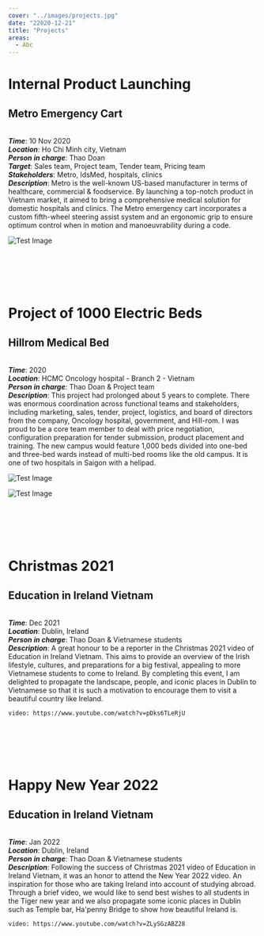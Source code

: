 ```yaml
---
cover: "../images/projects.jpg"
date: "22020-12-21"
title: "Projects"
areas:
  - Abc
---
```

# Internal Product Launching
## Metro Emergency Cart
<p>

<br/> <b><i>Time</i></b>: 10 Nov 2020
<br/> <b><i>Location</i></b>: Ho Chi Minh city, Vietnam
<br/> <b><i>Person in charge</i></b>: Thao Doan
<br/> <b><i>Target</i></b>: Sales team, Project team, Tender team, Pricing team
<br/> <b><i>Stakeholders</i></b>: Metro, IdsMed, hospitals, clinics
<br/> <b><i>Description</i></b>: Metro is the well-known US-based manufacturer in terms of healthcare, commercial & foodservice. By launching a top-notch product in Vietnam market, it aimed to bring a comprehensive medical solution for domestic hospitals and clinics.
The Metro emergency cart incorporates a custom fifth-wheel steering assist system and an ergonomic grip to ensure optimum control when in motion and manoeuvrability during a code.

![Test Image](../images/project1.jpeg)

</p>

<br/>
<br/>
<br/>
<br/>

# Project of 1000 Electric Beds
## Hillrom Medical Bed
<p>

<br/> <b><i>Time</i></b>: 2020
<br/> <b><i>Location</i></b>: HCMC Oncology hospital - Branch 2 - Vietnam
<br/> <b><i>Person in charge</i></b>: Thao Doan & Project team
<br/> <b><i>Description</i></b>: This project had prolonged about 5 years to complete. There was enormous coordination across functional teams and stakeholders, including marketing, sales, tender, project, logistics, and board of directors from the company, Oncology hospital, government, and Hill-rom. I was proud to be a core team member to deal with price negotiation, configuration preparation for tender submission, product placement and training. The new campus would feature 1,000 beds divided into one-bed and three-bed wards instead of multi-bed rooms like the old campus. It is one of two hospitals in Saigon with a helipad.


![Test Image](../images/Project2.jpeg)
<br/>

![Test Image](../images/Project2a.jpeg)

</p>

<br/>
<br/>
<br/>
<br/>

# Christmas 2021
## Education in Ireland Vietnam
<p>

<br/> <b><i>Time</i></b>: Dec 2021
<br/> <b><i>Location</i></b>: Dublin, Ireland
<br/> <b><i>Person in charge</i></b>: Thao Doan & Vietnamese students
<br/> <b><i>Description</i></b>: A great honour to be a reporter in the Christmas 2021 video of Education in Ireland Vietnam. This aims to provide an overview of the Irish lifestyle, cultures, and preparations for a big festival, appealing to more Vietnamese students to come to Ireland. By completing this event, I am delighted to propagate the landscape, people, and iconic places in Dublin to Vietnamese so that it is such a motivation to encourage them to visit a beautiful country like Ireland.


`video: https://www.youtube.com/watch?v=pDks6TLeRjU`

</p>
<br/>
<br/>
<br/>
<br/>

# Happy New Year 2022
## Education in Ireland Vietnam
<p>

<br/> <b><i>Time</i></b>: Jan 2022
<br/> <b><i>Location</i></b>: Dublin, Ireland
<br/> <b><i>Person in charge</i></b>: Thao Doan & Vietnamese students
<br/> <b><i>Description</i></b>: Following the success of Christmas 2021 video of Education in Ireland Vietnam, it was an honor to attend the New Year 2022 video. An inspiration for those who are taking Ireland into account of studying abroad. Through a brief video, we would like to send best wishes to all students in the Tiger new year and we also propagate some iconic places in Dublin such as Temple bar, Ha'penny Bridge to show how beautiful Ireland is.


`video: https://www.youtube.com/watch?v=ZLySGzABZ28`

</p>


